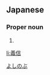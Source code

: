 ==Japanese==
{{ja-kanjitab|義|信}}

===Proper noun===
{{ja-pos|proper|よしのぶ}}

# {{given name|male|lang=ja}}

[[Category:Japanese male given names|よしのぶ]]

[[li:義信]]